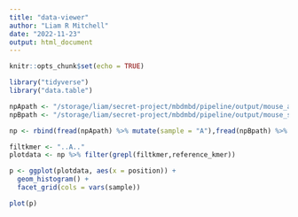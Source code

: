 ```yaml
---
title: "data-viewer"
author: "Liam R Mitchell"
date: "2022-11-23"
output: html_document
---
```


```r
knitr::opts_chunk$set(echo = TRUE)

library("tidyverse")
library("data.table")
```

```r
npApath <- "/storage/liam/secret-project/mbdmbd/pipeline/output/mouse_antiadar/np/eventalign.txt"
npBpath <- "/storage/liam/secret-project/mbdmbd/pipeline/output/mouse_scramble/np/eventalign.txt"

np <- rbind(fread(npApath) %>% mutate(sample = "A"),fread(npBpath) %>% mutate(sample = "B"))
```

```r
filtkmer <- "..A.."
plotdata <- np %>% filter(grepl(filtkmer,reference_kmer))

p <- ggplot(plotdata, aes(x = position)) + 
  geom_histogram() + 
  facet_grid(cols = vars(sample))

plot(p)
```

